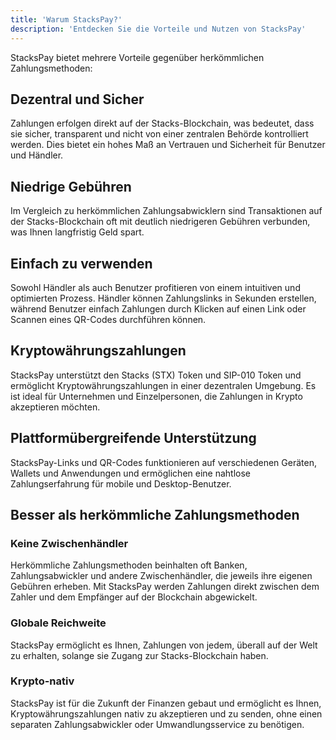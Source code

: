 ```yaml
---
title: 'Warum StacksPay?'
description: 'Entdecken Sie die Vorteile und Nutzen von StacksPay'
---
```


StacksPay bietet mehrere Vorteile gegenüber herkömmlichen Zahlungsmethoden:

## Dezentral und Sicher
Zahlungen erfolgen direkt auf der Stacks-Blockchain, was bedeutet, dass sie sicher, transparent und nicht von einer zentralen Behörde kontrolliert werden. Dies bietet ein hohes Maß an Vertrauen und Sicherheit für Benutzer und Händler.

## Niedrige Gebühren
Im Vergleich zu herkömmlichen Zahlungsabwicklern sind Transaktionen auf der Stacks-Blockchain oft mit deutlich niedrigeren Gebühren verbunden, was Ihnen langfristig Geld spart.

## Einfach zu verwenden
Sowohl Händler als auch Benutzer profitieren von einem intuitiven und optimierten Prozess. Händler können Zahlungslinks in Sekunden erstellen, während Benutzer einfach Zahlungen durch Klicken auf einen Link oder Scannen eines QR-Codes durchführen können.

## Kryptowährungszahlungen
StacksPay unterstützt den Stacks (STX) Token und SIP-010 Token und ermöglicht Kryptowährungszahlungen in einer dezentralen Umgebung. Es ist ideal für Unternehmen und Einzelpersonen, die Zahlungen in Krypto akzeptieren möchten.

## Plattformübergreifende Unterstützung
StacksPay-Links und QR-Codes funktionieren auf verschiedenen Geräten, Wallets und Anwendungen und ermöglichen eine nahtlose Zahlungserfahrung für mobile und Desktop-Benutzer.

## Besser als herkömmliche Zahlungsmethoden

### Keine Zwischenhändler
Herkömmliche Zahlungsmethoden beinhalten oft Banken, Zahlungsabwickler und andere Zwischenhändler, die jeweils ihre eigenen Gebühren erheben. Mit StacksPay werden Zahlungen direkt zwischen dem Zahler und dem Empfänger auf der Blockchain abgewickelt.

### Globale Reichweite
StacksPay ermöglicht es Ihnen, Zahlungen von jedem, überall auf der Welt zu erhalten, solange sie Zugang zur Stacks-Blockchain haben.

### Krypto-nativ
StacksPay ist für die Zukunft der Finanzen gebaut und ermöglicht es Ihnen, Kryptowährungszahlungen nativ zu akzeptieren und zu senden, ohne einen separaten Zahlungsabwickler oder Umwandlungsservice zu benötigen.